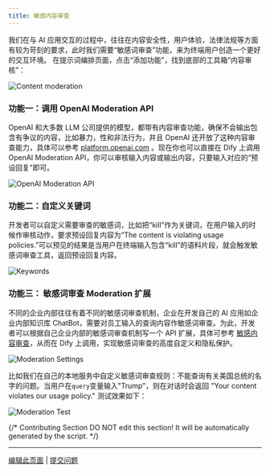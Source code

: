 ```yaml
---
title: 敏感内容审查
---
```



我们在与 AI 应用交互的过程中，往往在内容安全性，用户体验，法律法规等方面有较为苛刻的要求，此时我们需要“敏感词审查”功能，来为终端用户创造一个更好的交互环境。 在提示词编排页面，点击“添加功能”，找到底部的工具箱“内容审核”：

![Content moderation](https://assets-docs.dify.ai/dify-enterprise-mintlify/zh_CN/guides/application-orchestrate/app-toolkits/09c3d5be9b7194e54d0333242c501719.png)

### 功能一：调用 OpenAI Moderation API

OpenAI 和大多数 LLM 公司提供的模型，都带有内容审查功能，确保不会输出包含有争议的内容，比如暴力，性和非法行为，并且 OpenAI 还开放了这种内容审查能力，具体可以参考 [platform.openai.com](https://platform.openai.com/docs/guides/moderation/overview) 。现在你也可以直接在 Dify 上调用 OpenAI Moderation API，你可以审核输入内容或输出内容，只要输入对应的“预设回复”即可。

![OpenAI Moderation API](https://assets-docs.dify.ai/dify-enterprise-mintlify/zh_CN/guides/application-orchestrate/app-toolkits/6b09f91a05c993e0aa6bb56eca71e607.png)

### 功能二：自定义关键词

开发者可以自定义需要审查的敏感词，比如把“kill”作为关键词，在用户输入的时候作审核动作，要求预设回复内容为“The content is violating usage policies.”可以预见的结果是当用户在终端输入包含“kill”的语料片段，就会触发敏感词审查工具，返回预设回复内容。

![Keywords](https://assets-docs.dify.ai/dify-enterprise-mintlify/zh_CN/guides/application-orchestrate/app-toolkits/644c2b024f59497aed3cd8ac984c96e3.png)

### 功能三： 敏感词审查 Moderation 扩展

不同的企业内部往往有着不同的敏感词审查机制，企业在开发自己的 AI 应用如企业内部知识库 ChatBot，需要对员工输入的查询内容作敏感词审查。为此，开发者可以根据自己企业内部的敏感词审查机制写一个 API 扩展，具体可参考 [敏感内容审查](/zh-hans/guides/tools/extensions/api-based/moderation)，从而在 Dify 上调用，实现敏感词审查的高度自定义和隐私保护。

![Moderation Settings](https://assets-docs.dify.ai/dify-enterprise-mintlify/zh_CN/guides/application-orchestrate/app-toolkits/d8b6dff6fce6d70795b87aefc56eb02b.png)

比如我们在自己的本地服务中自定义敏感词审查规则：不能查询有关美国总统的名字的问题。当用户在`query`变量输入"Trump"，则在对话时会返回 "Your content violates our usage policy." 测试效果如下：

![Moderation Test](https://assets-docs.dify.ai/dify-enterprise-mintlify/zh_CN/guides/application-orchestrate/app-toolkits/970c894a68f017def62c0f7253b0f44e.png)

{/*
Contributing Section
DO NOT edit this section!
It will be automatically generated by the script.
*/}

---

[编辑此页面](https://github.com/langgenius/dify-docs/edit/main/zh-hans/guides/application-orchestrate/app-toolkits/moderation-tool.mdx) | [提交问题](https://github.com/langgenius/dify-docs/issues/new?template=docs.yml)

